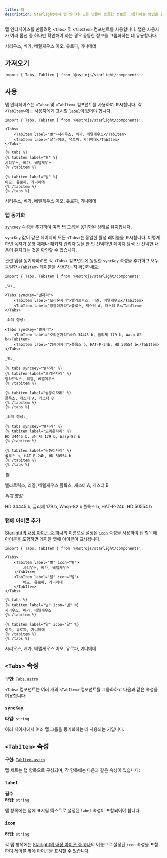 ```yaml
---
title: 탭
description: Starlight에서 탭 인터페이스를 만들어 동등한 정보를 그룹화하는 방법을 알아보세요.
---
```



탭 인터페이스를 만들려면 `<Tabs>` 및 `<TabItem>` 컴포넌트를 사용합니다.
탭은 사용자가 여러 옵션 중 하나만 확인해야 하는 경우 동등한 정보를 그룹화하는 데 유용합니다.


<Preview>

<Tabs slot="preview">
	<TabItem label="별">시리우스, 베가, 베텔게우스</TabItem>
	<TabItem label="달">이오, 유로파, 가니메데</TabItem>
</Tabs>

</Preview>

## 가져오기

```tsx
import { Tabs, TabItem } from '@astrojs/starlight/components';
```

## 사용

탭 인터페이스는 `<Tabs>` 및 `<TabItem>` 컴포넌트를 사용하여 표시합니다.
각 `<TabItem>`에는 사용자에게 표시할 [`label`](#label)이 있어야 합니다.

<Preview>

```mdx
import { Tabs, TabItem } from '@astrojs/starlight/components';

<Tabs>
	<TabItem label="별">시리우스, 베가, 베텔게우스</TabItem>
	<TabItem label="달">이오, 유로파, 가니메데</TabItem>
</Tabs>
```

<Fragment slot="markdoc">

```markdoc
{% tabs %}
{% tabitem label="별" %}
시리우스, 베가, 베텔게우스
{% /tabitem %}

{% tabitem label="달" %}
이오, 유로파, 가니메데
{% /tabitem %}
{% /tabs %}
```

</Fragment>

<Tabs slot="preview">
	<TabItem label="별">시리우스, 베가, 베텔게우스</TabItem>
	<TabItem label="달">이오, 유로파, 가니메데</TabItem>
</Tabs>

</Preview>

### 탭 동기화

[`syncKey`](#synckey) 속성을 추가하여 여러 탭 그룹을 동기화된 상태로 유지합니다.

`syncKey` 값이 같은 페이지의 모든 `<Tabs>`는 동일한 활성 레이블을 표시합니다.
이렇게 하면 독자가 운영 체제나 패키지 관리자 등을 한 번 선택하면 페이지 탐색 간 선택한 내용이 유지되는 것을 확인할 수 있습니다.

관련 탭을 동기화하려면 각 `<Tabs>` 컴포넌트에 동일한 `syncKey` 속성을 추가하고 모두 동일한 `<TabItem>` 레이블을 사용하는지 확인하세요.

<Preview>

```mdx 'syncKey="별자리"'
import { Tabs, TabItem } from '@astrojs/starlight/components';

_별:_	

<Tabs syncKey="별자리">	
	<TabItem label="오리온자리">벨라트릭스, 리겔, 베텔게우스</TabItem>	
	<TabItem label="쌍둥이자리">폴룩스, 캐스터 A, 캐스터 B</TabItem>	
</Tabs>	

_외계 행성:_	

<Tabs syncKey="별자리">	
	<TabItem label="오리온자리">HD 34445 b, 글리제 179 b, Wasp-82 b</TabItem>	
	<TabItem label="쌍둥이자리">폴룩스 b, HAT-P-24b, HD 50554 b</TabItem>	
</Tabs>
```

<Fragment slot="markdoc">

```markdoc 'syncKey="별자리"'
_별:_

{% tabs syncKey="별자리" %}
{% tabitem label="오리온자리" %}
벨라트릭스, 리겔, 베텔게우스
{% /tabitem %}

{% tabitem label="쌍둥이자리" %}
폴룩스, 캐스터 A, 캐스터 B
{% /tabitem %}
{% /tabs %}

_외계 행성:_

{% tabs syncKey="별자리" %}
{% tabitem label="오리온자리" %}
HD 34445 b, 글리제 179 b, Wasp-82 b
{% /tabitem %}

{% tabitem label="쌍둥이자리" %}
폴룩스 b, HAT-P-24b, HD 50554 b
{% /tabitem %}
{% /tabs %}
```

</Fragment>

<Fragment slot="preview">

_별:_	

<Tabs syncKey="별자리">	
	<TabItem label="오리온자리">벨라트릭스, 리겔, 베텔게우스</TabItem>	
	<TabItem label="쌍둥이자리">폴룩스, 캐스터 A, 캐스터 B</TabItem>	
</Tabs>	

_외계 행성:_	

<Tabs syncKey="별자리">	
	<TabItem label="오리온자리">HD 34445 b, 글리제 179 b, Wasp-82 b</TabItem>	
	<TabItem label="쌍둥이자리">폴룩스 b, HAT-P-24b, HD 50554 b</TabItem>	
</Tabs>

</Fragment>

</Preview>

### 탭에 아이콘 추가

[Starlight의 내장 아이콘 중 하나](/ko/reference/icons/#모든-아이콘)의 이름으로 설정된 [`icon`](#icon) 속성을 사용하여 탭 항목에 아이콘을 포함하면 레이블 옆에 아이콘이 표시됩니다.

<Preview>

```mdx /icon="\w+"/
import { Tabs, TabItem } from '@astrojs/starlight/components';

<Tabs>
	<TabItem label="별" icon="별">
		시리우스, 베가, 베텔게우스
	</TabItem>
	<TabItem label="달" icon="달">
		이오, 유로파, 가니메데
	</TabItem>
</Tabs>
```

<Fragment slot="markdoc">

```markdoc /icon="\w+"/
{% tabs %}
{% tabitem label="별" icon="별" %}
시리우스, 베가, 베텔게우스
{% /tabitem %}

{% tabitem label="달" icon="달" %}
이오, 유로파, 가니메데
{% /tabitem %}
{% /tabs %}
```

</Fragment>

<Tabs slot="preview">
	<TabItem label="별" icon="별">
		시리우스, 베가, 베텔게우스
	</TabItem>
	<TabItem label="달" icon="달">
		이오, 유로파, 가니메데
	</TabItem>
</Tabs>

</Preview>

## `<Tabs>` 속성

**구현:** [`Tabs.astro`](https://github.com/withastro/starlight/blob/main/packages/starlight/user-components/Tabs.astro)

`<Tabs>` 컴포넌트는 여러 개의 `<TabItem>` 컴포넌트를 그룹화하고 다음과 같은 속성을 허용합니다:

### `syncKey`

**타입:** `string`

여러 페이지에서 여러 탭 그룹을 동기화하는 데 사용되는 키입니다.

## `<TabItem>` 속성

**구현:** [`TabItem.astro`](https://github.com/withastro/starlight/blob/main/packages/starlight/user-components/TabItem.astro)

탭 세트는 탭 항목으로 구성되며, 각 항목에는 다음과 같은 속성이 있습니다:

### `label`

**필수**  
**타입:** `string`

탭 항목에는 탭에 표시될 텍스트로 설정된 `label` 속성이 포함되어야 합니다.

### `icon`

**타입:** `string`

각 탭 항목에는 [Starlight의 내장 아이콘 중 하나](/ko/reference/icons/#모든-아이콘)의 이름으로 설정된 `icon` 속성을 포함하여 레이블 옆에 아이콘을 표시할 수 있습니다.